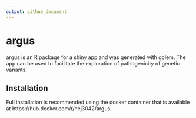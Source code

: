 ```yaml
---
output: github_document
---
```


# argus

argus is an R package for a shiny app and was generated with golem. The app can be used to facilitate the exploration of pathogenicity of genetic variants.

## Installation

Full installation is recommended using the docker container that is available at https://hub.docker.com/r/hej3042/argus.


